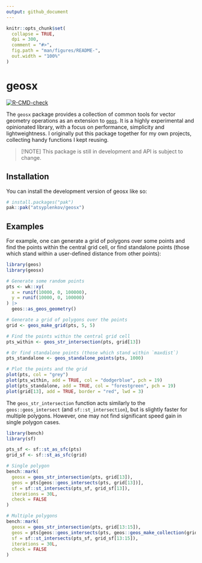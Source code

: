 ```yaml
---
output: github_document
---
```


<!-- README.md is generated from README.Rmd. Please edit that file -->

```r
knitr::opts_chunk$set(
  collapse = TRUE,
  dpi = 300,
  comment = "#>",
  fig.path = "man/figures/README-",
  out.width = "100%"
)
```

# geosx

<!-- badges: start -->
[![R-CMD-check](https://github.com/atsyplenkov/geosx/actions/workflows/R-CMD-check.yaml/badge.svg)](https://github.com/atsyplenkov/geosx/actions/workflows/R-CMD-check.yaml)
<!-- badges: end -->

The `geosx` package provides a collection of common tools for
vector geometry operations as an extension to
[`geos`](https://github.com/paleolimbot/geos). It is a highly
experimental and opinionated library, with a focus on performance, 
simplicity and lightweightness. I originally put this package together for my
own projects, collecting handy functions I kept reusing.

> [!NOTE]
> This package is still in development and API is subject to change.

## Installation

You can install the development version of geosx like so:

```r
# install.packages("pak")
pak::pak("atsyplenkov/geosx")
```
## Examples

For example, one can generate a grid of polygons over some points and
find the points within the central grid cell, or find standalone points
(those which stand within a user-defined distance from other points):
```r
library(geos)
library(geosx)

# Generate some random points
pts <- wk::xy(
  x = runif(10000, 0, 100000),
  y = runif(10000, 0, 100000)
) |>
  geos::as_geos_geometry()

# Generate a grid of polygons over the points
grid <- geos_make_grid(pts, 5, 5)

# Find the points within the central grid cell
pts_within <- geos_str_intersection(pts, grid[13])

# Or find standalone points (those which stand within `maxdist`)
pts_standalone <- geos_standalone_points(pts, 1000)

# Plot the points and the grid
plot(pts, col = "grey")
plot(pts_within, add = TRUE, col = "dodgerblue", pch = 19)
plot(pts_standalone, add = TRUE, col = "forestgreen", pch = 19)
plot(grid[13], add = TRUE, border = "red", lwd = 3)
```

The `geos_str_intersection` function acts similarly to the
`geos::geos_intersect` (and `sf::st_intersection`), but is
slightly faster for multiple polygons. However, one may not find
significant speed gain in single polygon cases.

```r
library(bench)
library(sf)

pts_sf <- sf::st_as_sfc(pts)
grid_sf <- sf::st_as_sfc(grid)

# Single polygon
bench::mark(
  geosx = geos_str_intersection(pts, grid[13]),
  geos = pts[geos::geos_intersects(pts, grid[13])],
  sf = sf::st_intersects(pts_sf, grid_sf[13]),
  iterations = 30L,
  check = FALSE
)

# Multiple polygons
bench::mark(
  geosx = geos_str_intersection(pts, grid[13:15]),
  geos = pts[geos::geos_intersects(pts, geos::geos_make_collection(grid[13:15]))],
  sf = sf::st_intersects(pts_sf, grid_sf[13:15]),
  iterations = 30L,
  check = FALSE
)
```


